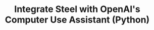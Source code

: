---
id: "steel-oai-computer-use-python-starter"
title: "Integrate Steel with OpenAI's Computer Use Assistant (Python)"
accentColor: "blue"
category: "AI_AGENTS"
stack: "python"
description: "A starter project for integrating Steel with OpenAI's Computer Use Assistant API to create a browser automation agent."
flags: ["cli", "playground"]
directory: "examples/steel-oai-computer-use-python-starter"
language: "python"
--- 